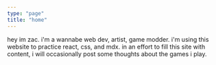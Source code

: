 ```yaml
---
type: "page"
title: "home"
---
```


hey im zac. i'm a wannabe web dev, artist, game modder. i'm using this website to practice react, css, and mdx. in an effort to fill this site with content, i will occasionally post some thoughts about the games i play.
